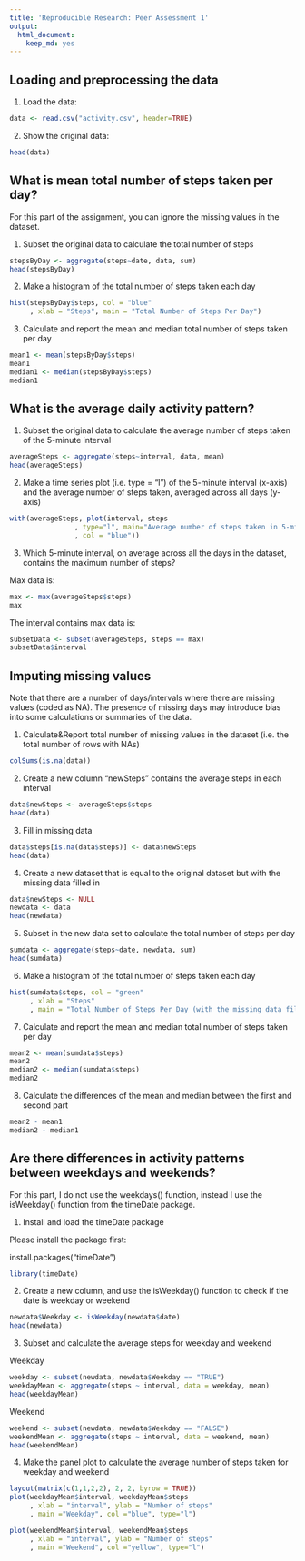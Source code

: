 ```yaml
---
title: 'Reproducible Research: Peer Assessment 1'
output:
  html_document:
    keep_md: yes
---
```


## Loading and preprocessing the data

1. Load the data:
```r
data <- read.csv("activity.csv", header=TRUE)
```

2. Show the original data:
```r
head(data)
```


## What is mean total number of steps taken per day?

For this part of the assignment, you can ignore the missing values in the dataset.

1. Subset the original data to calculate the total number of steps
```r
stepsByDay <- aggregate(steps~date, data, sum)
head(stepsByDay)
```

2. Make a histogram of the total number of steps taken each day
```r
hist(stepsByDay$steps, col = "blue"
     , xlab = "Steps", main = "Total Number of Steps Per Day")
```

3. Calculate and report the mean and median total number of steps taken per day
```r
mean1 <- mean(stepsByDay$steps)
mean1
median1 <- median(stepsByDay$steps)
median1
```
## What is the average daily activity pattern?
1. Subset the original data to calculate the average number of steps taken of the 5-minute interval
```r
averageSteps <- aggregate(steps~interval, data, mean)
head(averageSteps)
```

2. Make a time series plot (i.e. type = "l") of the 5-minute interval (x-axis) and the average number of steps taken, averaged across all days (y-axis)
```r
with(averageSteps, plot(interval, steps
                , type="l", main="Average number of steps taken in 5-min interval"
                , col = "blue")) 
```

3. Which 5-minute interval, on average across all the days in the dataset, contains the maximum number of steps?

Max data is:
```r
max <- max(averageSteps$steps)
max
```

The interval contains max data is:
```r
subsetData <- subset(averageSteps, steps == max)
subsetData$interval
```

## Imputing missing values
Note that there are a number of days/intervals where there are missing values (coded as NA). The presence of missing days may introduce bias into some calculations or summaries of the data.

1. Calculate&Report total number of missing values in the dataset (i.e. the total number of rows with NAs)
```r
colSums(is.na(data))
```

2. Create a new column "newSteps" contains the average steps in each interval
```r
data$newSteps <- averageSteps$steps
head(data)
```

3. Fill in missing data
```r
data$steps[is.na(data$steps)] <- data$newSteps
head(data)
```

4. Create a new dataset that is equal to the original dataset but with the missing data filled in
```r
data$newSteps <- NULL
newdata <- data
head(newdata)
```

5. Subset in the new data set to calculate the total number of steps per day
```r
sumdata <- aggregate(steps~date, newdata, sum)
head(sumdata)
```

6. Make a histogram of the total number of steps taken each day
```r
hist(sumdata$steps, col = "green"
     , xlab = "Steps"
     , main = "Total Number of Steps Per Day (with the missing data filled in)")
```

7. Calculate and report the mean and median total number of steps taken per day
```r
mean2 <- mean(sumdata$steps)
mean2
median2 <- median(sumdata$steps)
median2
```

8. Calculate the differences of the mean and median between the first and second part
```r
mean2 - mean1
median2 - median1
```
## Are there differences in activity patterns between weekdays and weekends?
For this part, I do not use the weekdays() function, instead I use the isWeekday() function from the timeDate package.

1. Install and load the timeDate package

Please install the package first:

install.packages("timeDate")
```r
library(timeDate)
```

2. Create a new column, and use the isWeekday() function to check if the date is weekday or weekend
```r
newdata$Weekday <- isWeekday(newdata$date)
head(newdata)
```

3. Subset and calculate the average steps for weekday and weekend

Weekday
```r
weekday <- subset(newdata, newdata$Weekday == "TRUE")
weekdayMean <- aggregate(steps ~ interval, data = weekday, mean)
head(weekdayMean)
```

Weekend
```r
weekend <- subset(newdata, newdata$Weekday == "FALSE")
weekendMean <- aggregate(steps ~ interval, data = weekend, mean)
head(weekendMean)
```

4. Make the panel plot to calculate the average number of steps taken for weekday and weekend
```r
layout(matrix(c(1,1,2,2), 2, 2, byrow = TRUE))
plot(weekdayMean$interval, weekdayMean$steps
     , xlab = "interval", ylab = "Number of steps"
     , main ="Weekday", col ="blue", type="l") 

plot(weekendMean$interval, weekendMean$steps
     , xlab = "interval", ylab = "Number of steps"
     , main ="Weekend", col ="yellow", type="l")
```
